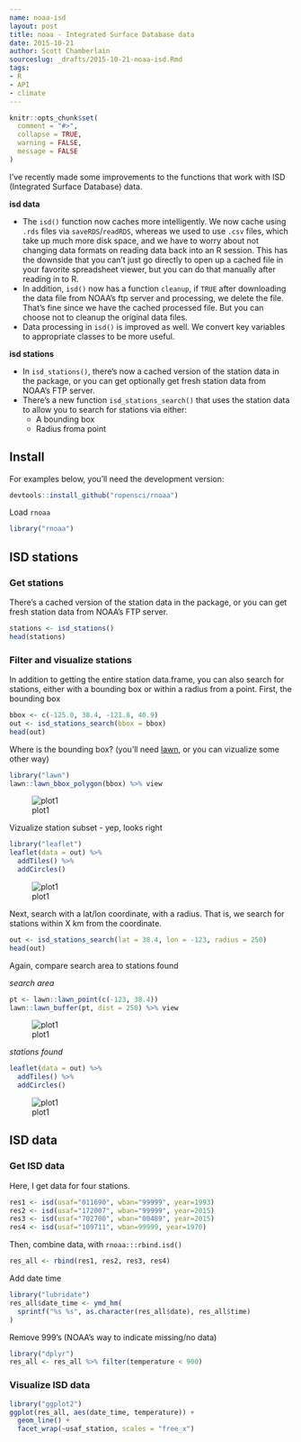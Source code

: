```yaml
---
name: noaa-isd
layout: post
title: noaa - Integrated Surface Database data
date: 2015-10-21
author: Scott Chamberlain
sourceslug: _drafts/2015-10-21-noaa-isd.Rmd
tags:
- R
- API
- climate
---
```


```r
knitr::opts_chunk$set(
  comment = "#>",
  collapse = TRUE,
  warning = FALSE,
  message = FALSE
)
```

I've recently made some improvements to the functions that work with ISD 
(Integrated Surface Database) data.

__isd data__

* The `isd()` function now caches more intelligently. We now cache using 
`.rds` files via `saveRDS`/`readRDS`, whereas we used to use `.csv` files, 
which take up much more disk space, and we have to worry about not changing 
data formats on reading data back into an R session. This has the downside
that you can't just go directly to open up a cached file in your favorite 
spreadsheet viewer, but you can do that manually after reading in to R. 
* In addition, `isd()` now has a function `cleanup`, if `TRUE` after 
downloading the data file from NOAA's ftp server and processing, we delete 
the file. That's fine since we have the cached processed file. But you 
can choose not to cleanup the original data files.
* Data processing in `isd()` is improved as well. We convert key variables
to appropriate classes to be more useful. 

__isd stations__

* In `isd_stations()`, there's now a cached version of the station data in 
the package, or you can get optionally get fresh station data from NOAA's 
FTP server.
* There's a new function `isd_stations_search()` that uses the station data
to allow you to search for stations via either:
  * A bounding box
  * Radius froma point

## Install

For examples below, you'll need the development version:

```r
devtools::install_github("ropensci/rnoaa")
```

Load `rnoaa`

```r
library("rnoaa")
```

## ISD stations 

### Get stations

There's a cached version of the station data in the package, or you can get fresh
station data from NOAA's FTP server.

```r
stations <- isd_stations()
head(stations)
```

### Filter and visualize stations

In addition to getting the entire station data.frame, you can also search for stations,
either with a bounding box or within a radius from a point. First, the bounding box

```r
bbox <- c(-125.0, 38.4, -121.8, 40.9)
out <- isd_stations_search(bbox = bbox)
head(out)
```

Where is the bounding box? (you'll need [lawn](https://cran.rstudio.com/web/packages/lawn/), or you can vizualize some other way)

```r
library("lawn")
lawn::lawn_bbox_polygon(bbox) %>% view
```

![plot1](/public/img/2015-10-21-noaa-isd/bbox_area.png)

Vizualize station subset - yep, looks right

```r
library("leaflet")
leaflet(data = out) %>%
  addTiles() %>%
  addCircles()
```

![plot1](/public/img/2015-10-21-noaa-isd/bbox_result.png)

Next, search with a lat/lon coordinate, with a radius. That is, we search for stations
within X km from the coordinate.

```r
out <- isd_stations_search(lat = 38.4, lon = -123, radius = 250)
head(out)
```

Again, compare search area to stations found

_search area_

```r
pt <- lawn::lawn_point(c(-123, 38.4))
lawn::lawn_buffer(pt, dist = 250) %>% view
```

![plot1](/public/img/2015-10-21-noaa-isd/circle_radius)

_stations found_

```r
leaflet(data = out) %>%
  addTiles() %>%
  addCircles()
```

![plot1](/public/img/2015-10-21-noaa-isd/lastplot.png)



## ISD data

### Get ISD data

Here, I get data for four stations.

```r
res1 <- isd(usaf="011690", wban="99999", year=1993)
res2 <- isd(usaf="172007", wban="99999", year=2015)
res3 <- isd(usaf="702700", wban="00489", year=2015)
res4 <- isd(usaf="109711", wban=99999, year=1970)
```

Then, combine data, with `rnoaa:::rbind.isd()`

```r
res_all <- rbind(res1, res2, res3, res4)
```

Add date time

```r
library("lubridate")
res_all$date_time <- ymd_hm(
  sprintf("%s %s", as.character(res_all$date), res_all$time)
)
```

Remove 999's (NOAA's way to indicate missing/no data)

```r
library("dplyr")
res_all <- res_all %>% filter(temperature < 900)
```

### Visualize ISD data

```r
library("ggplot2")
ggplot(res_all, aes(date_time, temperature)) +
  geom_line() + 
  facet_wrap(~usaf_station, scales = "free_x")
```
